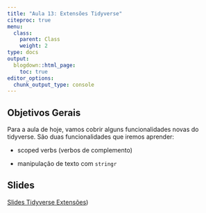 ```yaml
---
title: "Aula 13: Extensões Tidyverse"
citeproc: true
menu: 
  class:
    parent: Class
    weight: 2
type: docs
output:
  blogdown::html_page:
    toc: true
editor_options: 
  chunk_output_type: console
---
```


## Objetivos Gerais  

Para a aula de hoje, vamos cobrir alguns funcionalidades novas do tidyverse. São duas funcionalidades que iremos aprender:

- scoped verbs (verbos de complemento)

- manipulação de texto com `stringr`

## Slides

[Slides Tidyverse Extensões](/slides/slides-tidyverse-extra.html))
